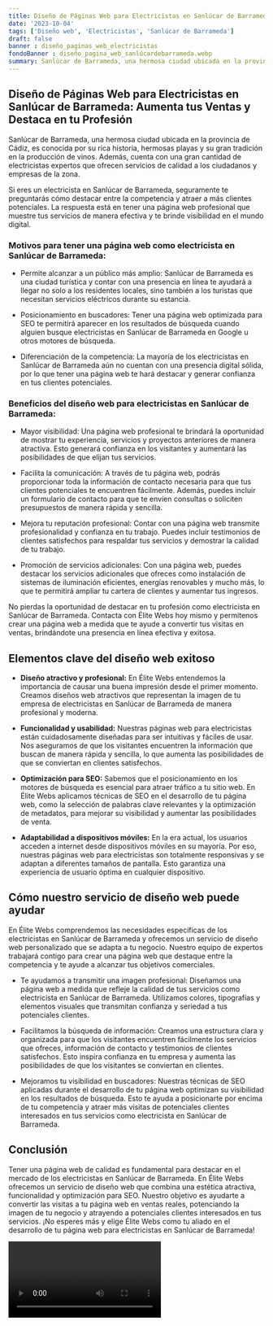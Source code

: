```yaml
---
title: Diseño de Páginas Web para Electricistas en Sanlúcar de Barrameda
date: '2023-10-04'
tags: ['Diseño web', 'Electricistas', 'Sanlúcar de Barrameda']
draft: false
banner : diseño_paginas_web_electricistas
fondoBanner : diseño_pagina_web_sanlúcardebarrameda.webp
summary: Sanlúcar de Barrameda, una hermosa ciudad ubicada en la provincia de Cádiz, es conocida por su rica historia, hermosas playas y su gran tradición en la producción de vinos. Además, cuenta con una gran cantidad de electricistas expertos que ofrecen servicios de calidad a los ciudadanos y empresas de la zona.
---
```


## Diseño de Páginas Web para Electricistas en Sanlúcar de Barrameda: Aumenta tus Ventas y Destaca en tu Profesión

Sanlúcar de Barrameda, una hermosa ciudad ubicada en la provincia de Cádiz, es conocida por su rica historia, hermosas playas y su gran tradición en la producción de vinos. Además, cuenta con una gran cantidad de electricistas expertos que ofrecen servicios de calidad a los ciudadanos y empresas de la zona.

Si eres un electricista en Sanlúcar de Barrameda, seguramente te preguntarás cómo destacar entre la competencia y atraer a más clientes potenciales. La respuesta está en tener una página web profesional que muestre tus servicios de manera efectiva y te brinde visibilidad en el mundo digital.

### Motivos para tener una página web como electricista en Sanlúcar de Barrameda:

- Permite alcanzar a un público más amplio: Sanlúcar de Barrameda es una ciudad turística y contar con una presencia en línea te ayudará a llegar no solo a los residentes locales, sino también a los turistas que necesitan servicios eléctricos durante su estancia.

- Posicionamiento en buscadores: Tener una página web optimizada para SEO te permitirá aparecer en los resultados de búsqueda cuando alguien busque electricistas en Sanlúcar de Barrameda en Google u otros motores de búsqueda.

- Diferenciación de la competencia: La mayoría de los electricistas en Sanlúcar de Barrameda aún no cuentan con una presencia digital sólida, por lo que tener una página web te hará destacar y generar confianza en tus clientes potenciales.

### Beneficios del diseño web para electricistas en Sanlúcar de Barrameda:

- Mayor visibilidad: Una página web profesional te brindará la oportunidad de mostrar tu experiencia, servicios y proyectos anteriores de manera atractiva. Esto generará confianza en los visitantes y aumentará las posibilidades de que elijan tus servicios.

- Facilita la comunicación: A través de tu página web, podrás proporcionar toda la información de contacto necesaria para que tus clientes potenciales te encuentren fácilmente. Además, puedes incluir un formulario de contacto para que te envíen consultas o soliciten presupuestos de manera rápida y sencilla.

- Mejora tu reputación profesional: Contar con una página web transmite profesionalidad y confianza en tu trabajo. Puedes incluir testimonios de clientes satisfechos para respaldar tus servicios y demostrar la calidad de tu trabajo.

- Promoción de servicios adicionales: Con una página web, puedes destacar los servicios adicionales que ofreces como instalación de sistemas de iluminación eficientes, energías renovables y mucho más, lo que te permitirá ampliar tu cartera de clientes y aumentar tus ingresos.

No pierdas la oportunidad de destacar en tu profesión como electricista en Sanlúcar de Barrameda. Contacta con Élite Webs hoy mismo y permítenos crear una página web a medida que te ayude a convertir tus visitas en ventas, brindándote una presencia en línea efectiva y exitosa.

<GifSeo />

<Cta />

## Elementos clave del diseño web exitoso

- **Diseño atractivo y profesional:** En Élite Webs entendemos la importancia de causar una buena impresión desde el primer momento. Creamos diseños web atractivos que representan la imagen de tu empresa de electricistas en Sanlúcar de Barrameda de manera profesional y moderna.

- **Funcionalidad y usabilidad:** Nuestras páginas web para electricistas están cuidadosamente diseñadas para ser intuitivas y fáciles de usar. Nos aseguramos de que los visitantes encuentren la información que buscan de manera rápida y sencilla, lo que aumenta las posibilidades de que se conviertan en clientes satisfechos.

- **Optimización para SEO:** Sabemos que el posicionamiento en los motores de búsqueda es esencial para atraer tráfico a tu sitio web. En Élite Webs aplicamos técnicas de SEO en el desarrollo de tu página web, como la selección de palabras clave relevantes y la optimización de metadatos, para mejorar su visibilidad y aumentar las posibilidades de venta.

- **Adaptabilidad a dispositivos móviles:** En la era actual, los usuarios acceden a internet desde dispositivos móviles en su mayoría. Por eso, nuestras páginas web para electricistas son totalmente responsivas y se adaptan a diferentes tamaños de pantalla. Esto garantiza una experiencia de usuario óptima en cualquier dispositivo.

## Cómo nuestro servicio de diseño web puede ayudar

En Élite Webs comprendemos las necesidades específicas de los electricistas en Sanlúcar de Barrameda y ofrecemos un servicio de diseño web personalizado que se adapta a tu negocio. Nuestro equipo de expertos trabajará contigo para crear una página web que destaque entre la competencia y te ayude a alcanzar tus objetivos comerciales.

- Te ayudamos a transmitir una imagen profesional: Diseñamos una página web a medida que refleje la calidad de tus servicios como electricista en Sanlúcar de Barrameda. Utilizamos colores, tipografías y elementos visuales que transmitan confianza y seriedad a tus potenciales clientes.

- Facilitamos la búsqueda de información: Creamos una estructura clara y organizada para que los visitantes encuentren fácilmente los servicios que ofreces, información de contacto y testimonios de clientes satisfechos. Esto inspira confianza en tu empresa y aumenta las posibilidades de que los visitantes se conviertan en clientes.

- Mejoramos tu visibilidad en buscadores: Nuestras técnicas de SEO aplicadas durante el desarrollo de tu página web optimizan su visibilidad en los resultados de búsqueda. Esto te ayuda a posicionarte por encima de tu competencia y atraer más visitas de potenciales clientes interesados en tus servicios como electricista en Sanlúcar de Barrameda.

## Conclusión

Tener una página web de calidad es fundamental para destacar en el mercado de los electricistas en Sanlúcar de Barrameda. En Élite Webs ofrecemos un servicio de diseño web que combina una estética atractiva, funcionalidad y optimización para SEO. Nuestro objetivo es ayudarte a convertir las visitas a tu página web en ventas reales, potenciando la imagen de tu negocio y atrayendo a potenciales clientes interesados en tus servicios. ¡No esperes más y elige Élite Webs como tu aliado en el desarrollo de tu página web para electricistas en Sanlúcar de Barrameda!

<Video />

<CtaBot job='Electricistas' city='Sanlúcar de Barrameda'/>

<Gmaps query='Sanlúcar de Barrameda+españa+maps' />
